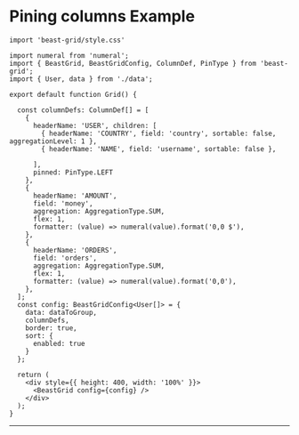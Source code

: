 # Pining columns Example


```tsx
import 'beast-grid/style.css'

import numeral from 'numeral';
import { BeastGrid, BeastGridConfig, ColumnDef, PinType } from 'beast-grid';
import { User, data } from './data';

export default function Grid() {

  const columnDefs: ColumnDef[] = [
    {
      headerName: 'USER', children: [
        { headerName: 'COUNTRY', field: 'country', sortable: false, aggregationLevel: 1 },
        { headerName: 'NAME', field: 'username', sortable: false },

      ],
      pinned: PinType.LEFT
    },
    {
      headerName: 'AMOUNT',
      field: 'money',
      aggregation: AggregationType.SUM,
      flex: 1,
      formatter: (value) => numeral(value).format('0,0 $'),
    },
    {
      headerName: 'ORDERS',
      field: 'orders',
      aggregation: AggregationType.SUM,
      flex: 1,
      formatter: (value) => numeral(value).format('0,0'),
    },
  ];
  const config: BeastGridConfig<User[]> = {
    data: dataToGroup,
    columnDefs,
    border: true,
    sort: {
      enabled: true
    }
  };

  return (
    <div style={{ height: 400, width: '100%' }}>
      <BeastGrid config={config} />
    </div>
  );
}
```
---


<Example />

